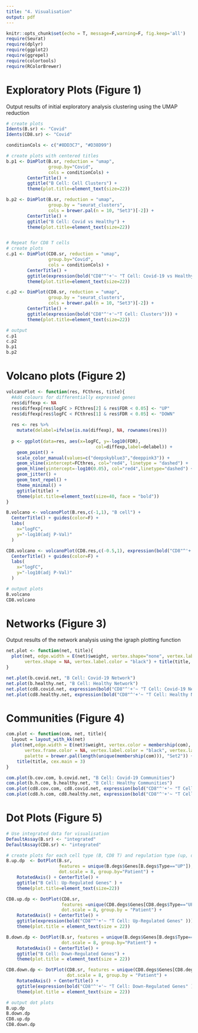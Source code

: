 ```yaml
---
title: "4. Visualisation"
output: pdf
---
```


```r
knitr::opts_chunk$set(echo = T, message=F,warning=F, fig.keep='all')
require(Seurat)
require(dplyr)
require(ggplot2)
require(ggrepel)
require(colortools)
require(RColorBrewer)
```


# Exploratory Plots (Figure 1)
Output results of initial exploratory analysis clustering using the UMAP reduction

```r
# create plots
Idents(B.sr) <- "Covid"
Idents(CD8.sr) <- "Covid"

conditionCols <- c("#8DD3C7", "#D38D99")

# create plots with centered titles
b.p1 <- DimPlot(B.sr, reduction = "umap", 
                group.by="Covid", 
                cols = conditionCols) +
        CenterTitle() + 
        ggtitle("B Cell: Cell Clusters") +
        theme(plot.title=element_text(size=22))

b.p2 <- DimPlot(B.sr, reduction = "umap", 
                group.by = "seurat_clusters", 
                cols = brewer.pal(n = 10, "Set3")[-2]) + 
        CenterTitle() +
        ggtitle("B Cell: Covid vs Healthy") +
        theme(plot.title=element_text(size=22))


# Repeat for CD8 T cells
# create plots
c.p1 <- DimPlot(CD8.sr, reduction = "umap", 
                group.by="Covid", 
                cols = conditionCols) + 
        CenterTitle() + 
        ggtitle(expression(bold("CD8"^'+'~ "T Cell: Covid-19 vs Healthy"))) +
        theme(plot.title=element_text(size=22))

c.p2 <- DimPlot(CD8.sr, reduction = "umap", 
                group.by = "seurat_clusters", 
                cols = brewer.pal(n = 10, "Set3")[-2]) + 
        CenterTitle() +
        ggtitle(expression(bold("CD8"^'+'~"T Cell: Clusters"))) +
        theme(plot.title=element_text(size=22))

# output
c.p1
c.p2
b.p1
b.p2
```

# Volcano plots (Figure 2)

```r
volcanoPlot <- function(res, FCthres, title){
  #Add colours for differentially expressed genes
  res$diffexp <- NA
  res$diffexp[res$logFC > FCthres[2] & res$FDR < 0.05] <- "UP"
  res$diffexp[res$logFC < FCthres[1] & res$FDR < 0.05] <- "DOWN"
  
  res <- res %>%
    mutate(delabel=ifelse(is.na(diffexp), NA, rownames(res))) 
  
  p <- ggplot(data=res, aes(x=logFC, y=-log10(FDR),
                                  col=diffexp,label=delabel)) +
    geom_point() +
    scale_color_manual(values=c("deepskyblue3","deeppink3")) +
    geom_vline(xintercept=FCthres, col="red4", linetype = "dashed") + 
    geom_hline(yintercept=-log10(0.05), col="red4",linetype="dashed") +
    geom_jitter() +
    geom_text_repel() + 
    theme_minimal() +
    ggtitle(title) + 
    theme(plot.title=element_text(size=40, face = "bold"))
}

B.volcano <- volcanoPlot(B.res,c(-1,1), "B cell") + 
  CenterTitle() + guides(color=F) +
  labs(
    x="logFC",
    y="-log10(adj P-Val)"
  ) 

CD8.volcano <- volcanoPlot(CD8.res,c(-0.5,1), expression(bold("CD8"^'+'~ "T Cell"))) + 
  CenterTitle() + guides(color=F) +
  labs(
    x="logFC",
    y="-log10(adj P-Val)"
  ) 

# output plots
B.volcano
CD8.volcano
```

# Networks (Figure 3)
Output results of the network analysis using the igraph plotting function

```r
net.plot <- function(net, title){
  plot(net, edge.width = E(net)$weight, vertex.shape="none", vertex.label.cex = 0.8, 
       vertex.shape = NA, vertex.label.color = "black") + title(title, cex.main = 3)
}

net.plot(b.covid.net, "B Cell: Covid-19 Network")
net.plot(b.healthy.net, "B Cell: Healthy Network")
net.plot(cd8.covid.net, expression(bold("CD8"^'+'~ "T Cell: Covid-19 Network")))
net.plot(cd8.healthy.net, expression(bold("CD8"^'+'~ "T Cell: Healthy Network")))
```

# Communities (Figure 4)
```r
com.plot <- function(com, net, title){
  layout = layout_with_kk(net)
  plot(net,edge.width = E(net)$weight, vertex.color = membership(com), vertex.size = 10,
       vertex.frame.color = NA, vertex.label.color = "black", vertex.label.cex = 0.7, 
       palette = brewer.pal(length(unique(membership(com))), "Set2")) + 
    title(title, cex.main = 3)
}

com.plot(b.cov.com, b.covid.net, "B Cell: Covid-19 Communities")
com.plot(b.h.com, b.healthy.net, "B Cell: Healthy Communities")
com.plot(cd8.cov.com, cd8.covid.net, expression(bold("CD8"^'+'~ "T Cell: Covid-19 Communities")))
com.plot(cd8.h.com, cd8.healthy.net, expression(bold("CD8"^'+'~ "T Cell: Healthy Communities")))
```

# Dot Plots (Figure 5)
```r
# Use integrated data for visualisation
DefaultAssay(B.sr) <- "integrated"
DefaultAssay(CD8.sr) <- "integrated"

# create plots for each cell type (B, CD8 T) and regulation type (up, down)
B.up.dp  <- DotPlot(B.sr, 
                    features = unique(B.degs$Genes[B.degs$Type=="UP"]), 
                    dot.scale = 8, group.by="Patient") +
    RotatedAxis() + CenterTitle() + 
    ggtitle("B Cell: Up-Regulated Genes" ) +
    theme(plot.title=element_text(size=22))

CD8.up.dp <- DotPlot(CD8.sr, 
                     features =unique(CD8.degs$Genes[CD8.degs$Type=="UP"]),  
                     dot.scale = 8, group.by = "Patient") +
    RotatedAxis() + CenterTitle() + 
    ggtitle(expression(bold("CD8"^'+'~ "T Cell: Up-Regulated Genes" ))) + 
    theme(plot.title = element_text(size = 22))

B.down.dp <- DotPlot(B.sr, features = unique(B.degs$Genes[B.degs$Type=="DOWN"]),  
                     dot.scale = 8, group.by="Patient") +
    RotatedAxis() + CenterTitle() + 
    ggtitle("B Cell: Down-Regulated Genes") + 
    theme(plot.title = element_text(size = 22))

CD8.down.dp <- DotPlot(CD8.sr, features = unique(CD8.degs$Genes[CD8.degs$Type=="DOWN"]),
                       dot.scale = 8, group.by = "Patient") +
    RotatedAxis() + CenterTitle() + 
    ggtitle(expression(bold("CD8"^'+'~ "T Cell: Down-Regulated Genes" ))) + 
    theme(plot.title = element_text(size = 22))

# output dot plots
B.up.dp
B.down.dp
CD8.up.dp
CD8.down.dp
```

